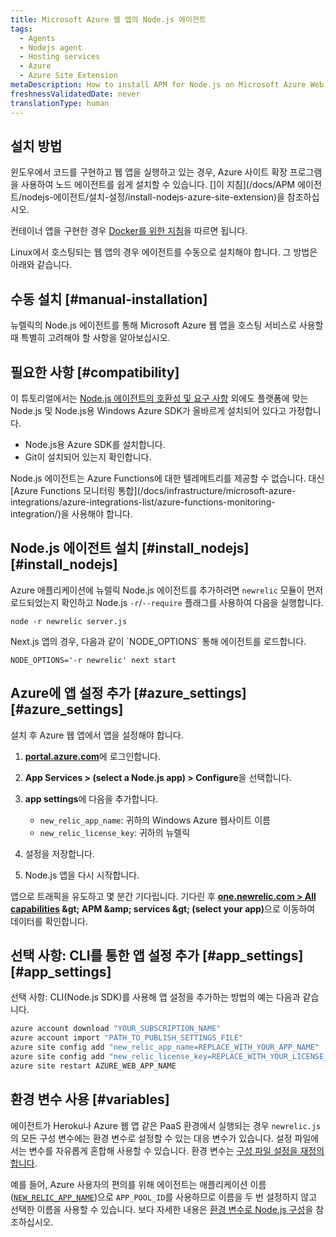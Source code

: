 ```yaml
---
title: Microsoft Azure 웹 앱의 Node.js 에이전트
tags:
  - Agents
  - Nodejs agent
  - Hosting services
  - Azure
  - Azure Site Extension
metaDescription: How to install APM for Node.js on Microsoft Azure Web Apps.
freshnessValidatedDate: never
translationType: human
---
```


## 설치 방법

윈도우에서 코드를 구현하고 웹 앱을 실행하고 있는 경우, Azure 사이트 확장 프로그램을 사용하여 노드 에이전트를 쉽게 설치할 수 있습니다. \[]이 지침]\(/docs/APM 에이전트/nodejs-에이전트/설치-설정/install-nodejs-azure-site-extension)을 참조하십시오.

컨테이너 앱을 구현한 경우 [Docker를 위한 지침](/docs/apm/agents/nodejs-agent/installation-configuration/install-nodejs-agent-docker)을 따르면 됩니다.

Linux에서 호스팅되는 웹 앱의 경우 에이전트를 수동으로 설치해야 합니다. 그 방법은 아래와 같습니다.

## 수동 설치 [#manual-installation]

뉴렐릭의 Node.js 에이전트를 통해 Microsoft Azure 웹 앱을 호스팅 서비스로 사용할 때 특별히 고려해야 할 사항을 알아보십시오.

## 필요한 사항 [#compatibility]

이 튜토리얼에서는 [Node.js 에이전트의 호환성 및 요구 사항](/docs/agents/nodejs-agent/getting-started/compatibility-requirements-nodejs-agent) 외에도 플랫폼에 맞는 Node.js 및 Node.js용 Windows Azure SDK가 올바르게 설치되어 있다고 가정합니다.

* Node.js용 Azure SDK를 설치합니다.
* Git이 설치되어 있는지 확인합니다.

<Callout variant="important">
  Node.js 에이전트는 Azure Functions에 대한 텔레메트리를 제공할 수 없습니다. 대신 [Azure Functions 모니터링 통합](/docs/infrastructure/microsoft-azure-integrations/azure-integrations-list/azure-functions-monitoring-integration/)을 사용해야 합니다.
</Callout>

## Node.js 에이전트 설치 [#install\_nodejs][#install_nodejs]

Azure 애플리케이션에 뉴렐릭 Node.js 에이전트를 추가하려면 `newrelic` 모듈이 먼저 로드되었는지 확인하고 Node.js `-r`/`--require` 플래그를 사용하여 다음을 실행합니다.

```shell
node -r newrelic server.js
```

<Callout variant="important">
  Next.js 앱의 경우, 다음과 같이 `NODE_OPTIONS` 통해 에이전트를 로드합니다.

  ```shell
  NODE_OPTIONS='-r newrelic' next start
  ```
</Callout>

## Azure에 앱 설정 추가 [#azure\_settings][#azure_settings]

설치 후 Azure 웹 앱에서 앱을 설정해야 합니다.

1. <DNT>**[portal.azure.com](https://portal.azure.com)**</DNT>에 로그인합니다.

2. <DNT>**App Services &gt; (select a Node.js app) &gt; Configure**</DNT>을 선택합니다.

3. <DNT>**app settings**</DNT>에 다음을 추가합니다.

   * `new_relic_app_name`: 귀하의 Windows Azure 웹사이트 이름
   * `new_relic_license_key`: 귀하의 뉴렐릭<InlinePopover type="licenseKey" />

4. 설정을 저장합니다.

5. Node.js 앱을 다시 시작합니다.

앱으로 트래픽을 유도하고 몇 분간 기다립니다. 기다린 후 <DNT>**[one.newrelic.com &gt; All capabilities](https://one.newrelic.com/all-capabilities) &amp;gt; APM &amp;amp; services &amp;gt; (select your app)**</DNT>으로 이동하여 데이터를 확인합니다.

## 선택 사항: CLI를 통한 앱 설정 추가 [#app\_settings][#app_settings]

선택 사항: CLI(Node.js SDK)를 사용해 앱 설정을 추가하는 방법의 예는 다음과 같습니다.

```bash
azure account download "YOUR_SUBSCRIPTION_NAME"
azure account import "PATH_TO_PUBLISH_SETTINGS_FILE"
azure site config add "new_relic_app_name=REPLACE_WITH_YOUR_APP_NAME"
azure site config add "new_relic_license_key=REPLACE_WITH_YOUR_LICENSE_KEY"
azure site restart AZURE_WEB_APP_NAME
```

## 환경 변수 사용 [#variables]

에이전트가 Heroku나 Azure 웹 앱 같은 PaaS 환경에서 실행되는 경우 `newrelic.js`의 모든 구성 변수에는 환경 변수로 설정할 수 있는 대응 변수가 있습니다. 설정 파일에서는 변수를 자유롭게 혼합해 사용할 수 있습니다. 환경 변수는 [구성 파일 설정을 재정의합니다](/docs/agents/nodejs-agent/installation-configuration/nodejs-agent-configuration#methods-and-precedence).

예를 들어, Azure 사용자의 편의를 위해 에이전트는 애플리케이션 이름([`NEW_RELIC_APP_NAME`](/docs/nodejs/configuring-nodejs-with-environment-variables#app_name))으로 `APP_POOL_ID`를 사용하므로 이름을 두 번 설정하지 않고 선택한 이름을 사용할 수 있습니다. 보다 자세한 내용은 [환경 변수로 Node.js 구성](/docs/nodejs/configuring-nodejs-with-environment-variables)을 참조하십시오.